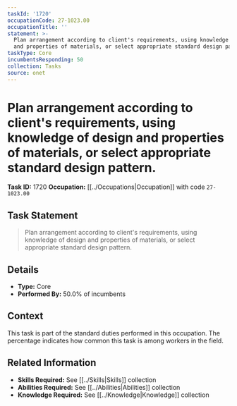 ```yaml
---
taskId: '1720'
occupationCode: 27-1023.00
occupationTitle: ''
statement: >-
  Plan arrangement according to client's requirements, using knowledge of design
  and properties of materials, or select appropriate standard design pattern.
taskType: Core
incumbentsResponding: 50
collection: Tasks
source: onet
---
```

# Plan arrangement according to client's requirements, using knowledge of design and properties of materials, or select appropriate standard design pattern.

**Task ID:** 1720
**Occupation:** [[../Occupations|Occupation]] with code `27-1023.00`

## Task Statement

> Plan arrangement according to client's requirements, using knowledge of design and properties of materials, or select appropriate standard design pattern.

## Details

- **Type:** Core
- **Performed By:** 50.0% of incumbents

## Context

This task is part of the standard duties performed in this occupation. The percentage indicates how common this task is among workers in the field.

## Related Information

- **Skills Required:** See [[../Skills|Skills]] collection
- **Abilities Required:** See [[../Abilities|Abilities]] collection
- **Knowledge Required:** See [[../Knowledge|Knowledge]] collection
